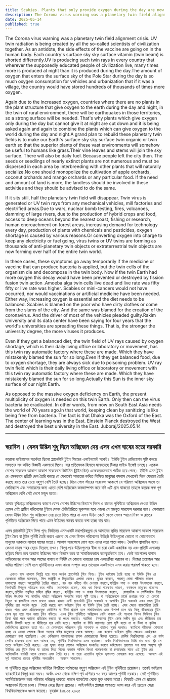 ```yaml
---
title: Scabies. Plants that only provide oxygen during the day are now as useful as grass
description: The Corona virus warning was a planetary twin field alignment crisis. UV twin radiation is being created by all the so-called scientists of civilization together.
date: 2025-05-14
published: true
---
```


The Corona virus warning was a planetary twin field alignment crisis. UV twin radiation is being created by all the so-called scientists of civilization together. As an antidote, the side effects of the vaccine are going on in the human body. Each country's surface sky sky surface vitamin (twin beam) is shorted differently.UV is producing such twin rays in every country that wherever the supposedly educated people of civilization live, many times more is produced at night than it is produced during the day.The amount of oxygen that enters the surface sky of the Pole Star during the day is so much oxygen consumption for vehicles and urbanization that if it was a village, the country would have stored hundreds of thousands of times more oxygen.

Again due to the increased oxygen, countries where there are no plants in the plant structure that give oxygen to the earth during the day and night, in the twin of rural environment, there will be earthquakes in those territories, so a strong surface will be needed.
That's why plants which give oxygen only during the day but cannot give it at night are cut down and it is being asked again and again to combine the plants which can give oxygen to the world during the day and night.A grand plan to rebuild these planetary twin fields is to make our Earth's surface sky sky surface twin organic or twin earth so that the superior plants of these vast environments will somehow be useful to humans like grass.Their vine leaves and stems will join the sky surface. There will also be daily fuel. Because people left the city then. 
The seeds or seedlings of nearly extinct plants are not numerous and must be dispersed in each area by interbreeding with other plants that will naturally socialize.No one should monopolize the cultivation of apple orchards, coconut orchards and mango orchards or any particular food. 
If the need and amount of land is more, the landless should be involved in these activities and they should be advised to do the same.

If it sits still, half the planetary twin field will disappear. Twin virus is generated or UV twin rays from any mechanical vehicles, mill factories and electrified areas.Due to wars, nuclear bomb testing, fires, volcanoes, damming of large rivers, due to the production of hybrid crops and food, access to deep oceans beyond the nearest coast, fishing or research, human encroachment on forest areas,
increasing demand for technology every day, production of plants with chemicals and pesticides, oxygen shortage is caused by various reasons.Or converting oxygen into charge to keep any electricity or fuel going, virus twins or UV twins are forming as thousands of anti-planetary twin objects or extraterrestrial twin objects are now forming over half of the entire twin world.

In these cases, these symptoms go away temporarily if the medicine or vaccine that can produce bacteria is applied, but the twin cells of the organism die and decompose in the twin body. Now if the twin Earth had more oxygen this decay would have been prevented or destroyed by fission fusion twin action .Amoeba alga twin cells live dead and live rate was fifty fifty or live rate was higher. Scabies or mini-cancers would not have occurred, nor would vaccinations or artificial medicine have been needed. Either way, increasing oxygen is essential and the diet needs to be balanced.
Scabies is blamed on the poor who have dirty clothes or come from the slums of the city. And the same was blamed for the creation of the coronavirus. And the driver of most of the vehicles pleaded guilty.Rakim University and its data center have been saying for four years that the world's universities are spreading these things. That is, the stronger the university degree, the more viruses it produces.

Even if they get a balanced diet, the twin field of UV rays caused by oxygen shortage, which is their daily living office or laboratory or movement, has this twin ray automatic factory where these are made. Which they have mistakenly blamed the sun for so long.Even if they get balanced food, due to oxygen shortage, they are always sick due to poisoning problem. UV ray twin field which is their daily living office or laboratory or movement with this twin ray automatic factory where these are made. Which they have mistakenly blamed the sun for so long.Actually this Sun is the inner sky surface of our night Earth.  

As opposed to the massive oxygen deficiency on Earth, the present multiplicity of oxygen is needed on this twin Earth. Only then can the virus bacteria be eradicated. 
In other words, from now on South East Asia needs the world of 70 years ago.In that world, keeping clean by sanitizing is like being free from bacteria. The fact is that Dhaka was the Oxford of the East. The center of learning was in the East. Einstein Planck destroyed the West and destroyed the best university in the East.
Juboraj/2025.05.14

---

## স্ক‍্যাবিস । যেসব উদ্ভিদ শুধু দিনে অক্সিজেন দেয় এসব এখন ঘাষের মতো দরকারি 

করোনা ভাইরাসের সতর্কতা ছিলো প্ল‍্যানেটারি টুইন ফিল্ডের এলাইনমেন্ট সংকট। ইউভি টুইন রেডিয়েশন সৃষ্টি করছে সভ‍্যতার সব কথিত বিজ্ঞানী একসাথে মিলে। যার প্রতিষেধক হিসাবে মানবদেহে টিকার সাইড ইফেক্ট চলছে। একেক দেশের সারফেস আকাশ আকাশ সারফেসে ভিটামিন (টুইন বিম) একেকরকমভাবে শর্টেজ হয়ে গেছে। ইউভি  এমন টুইন রে এমনভাবে প্রতিটি দেশ তৈরি করছে যে যেখানেই সভ‍্যতার কথিত শিক্ষিত মানুষের বসবাস সেখানেই দিনে যেভাবে তৈরি করছে রাতে তার চেয়ে বহুগুণ বেশি তৈরি হচ্ছে। দিনে পোল স্টারের সারফেস আকাশে যে পরিমাণ অক্সিজেন আসে তা ভেহিক‍্যাল এবং  নগরায়নের জন‍্য এতো বেশি অক্সিজেন কনজাম্পশন করে যদি এটি গ্রাম থাকতো তাহলে কয়েক লক্ষ গুণ অক্সিজেন বেশি সেই দেশে মজুদ হতো। 

আবার বৃদ্ধিপ্রাপ্ত অক্সিজেনের কারণে যেসব দেশের উদ্ভিদের বিন‍্যাসে দিবস ও রাতের পৃথিবীতে অক্সিজেন দেওয়া উদ্ভিদ তেমন নেই গ্রামীণ পরিবেশের টুইনে সেসব টেরিটোরিতে ভূকম্পন হবে এজন‍্য যে মজবুত সারফেস দরকার হবে। সেকারণে যেসব উদ্ভিদ দিনে শুধু অক্সিজেন দেয় রাতে দিতে পারে না এসব উদ্ভিদ কেটে ফেলে সেসব স্হানে দিবস ও রাতের পৃথিবীতে অক্সিজেন দিতে পারে এমন উদ্ভিদের সমন্বয় করতে বলা হচ্ছে বার বার। 

এসব প্ল‍্যানেটারি টুইন ফিল্ড পূন: নির্মানের এমনএকটি মহাপরিকল্পনা যে আমাদের ভূমির সারফেস আকাশ আকাশ সারফেস টুইন জৈব বা টুইন পৃথিবী তৈরি করবে এজন‍্য যে এসব বিশাল পরিবেশের উচ্ছিষ্ঠ উদ্ভিদগুলো কোনো না কোনোভাবে মানুষের দরকারে লাগবে ঘাষের মতো। আকাশ সারফেসে যোগ হবে এদের লতা পাতা কান্ড। দৈনন্দিন জ্বালানিও হবে। কেননা মানুষ শহর ছেড়ে দিয়েছে তখন। 
বিলুপ্ত প্রায় উদ্ভিদগুলোর বীজ বা চারা কেউ একাধিক নয় এবং প্রতিটি এলাকায় ছড়িয়ে দিতে হবে অন‍্যান‍্য উদ্ভিদের সাথে বিন‍্যাস করে যা সামাজিকভাবে স্বতস্ফূর্তভাবে হবে।
কেউ আপেলের বাগান নাড়িকেলের বাগান আর আমের বাগান বা নির্দিষ্ট যে কোনো খাবারের চাষ একচেটিয়া করবেন না। 
নিজের প্রয়োজন আর জমির পরিমাণ বেশি হলে ভূমিহীনদের এসব কাজে সম্পৃক্ত করে তাদেরও একইভাবে এসব করার পরামর্শ থাকতে হবে।   

      এখনও বসে থাকলে বিলুপ্তি হয়ে যাবে অর্ধেক প্ল‍্যানেটারি টুইন ফিল্ড। টুইন ভাইরাস তৈরি হচ্ছে বা ইউভি টুইন রে যেকোনো যান্ত্রিক যানবাহন, মিল ফ‍্যাক্ট্ররী ও বিদ‍্যুতায়িত এলাকা থেকে। যুদ্ধের কারণে, পরমাণু বোমা পরীক্ষার কারণে দাবানলের কারণে আগ্নেয়গিরি তৈরির কারণে, বড় বড় নদীতে বাঁধ দেওয়ার কারণে,হাইব্রিড শস‍্য ও খাবার উৎপাদনের কারণে, নিকটবর্তী উপকূল অতিক্রম করে গভীর  মহাসাগরে প্রবেশ, মাছ ধরা কিংবা গবেষণার কারণে, বনাঞ্চলে মানুষের প্রবেশের কারণে,প্রতিদিন প্রযুক্তির চাহিদা বৃদ্ধির কারণে, হাইব্রিড শস‍্য ও খাবার উৎপাদনের কারণে,  রাসায়নিক ও পেস্টিসাইড দিয়ে উদ্ভিদ উৎপাদন সহ নানাবিধ কারণে অক্সিজেন সংকটের কারণ সৃষ্টি হচ্ছে। বা অক্সিজেনকে চার্জে রূপান্তর করে যে কোনো বিদ‍্যুত বা জ্বালানীকে সচল রাখতে হাজার হাজার এন্টি প্ল‍্যানেটারি টুইন অবজেক্ট বা অপার্থিব টুইন অবজেক্ট এখন সমগ্র টুইন পৃথিবীর প্রায় অর্ধেক জুড়ে  তৈরি করছে বলে ভাইরাস টুইন বা ইউভি টুইন তৈরি হচ্ছে। এসব ক্ষেত্রে ব‍্যাকটেরিয়া তৈরি করতে পারে এমন প্রতিষেধকযুক্ত মেডিসিন বা টিকা প্রয়োগ হলে সাময়িকভাবে এসব উপসর্গ চলে যায় কিন্তু জীবদেহের টুইন কোষ মৃত হয়ে পচন ধরায় টূইন বডিতে। এখন টুইন পৃথিবীতে অক্সিজেন বেশি থাকলে এই পচনকে ফিশন ফিউশন টুইন ক্রিয়া দ্বারা পচন ধরানো প্রতিরোধ করতো বা ধ্বংস করতো। অ‍্যামিবা  শৈবালের টুইন কোষ সজীব মৃত এবং জীবিতের হার ফিফটি ফিফটি হতো বা জীবিতের হার বেশি হতো। স্ক‍্যাবিশ বা মিনি ক‍্যানসার রোগ সৃষ্টি হতো না বা টিকা বা কৃত্রিম মেডিসিনের প্রয়োজন হতো না। যে কোনভাবে অক্সিজেন বৃদ্ধি আবশ‍্যক ও খাবারও সুষম দরকার। স্ক‍্যাবিশে গরীবদের দোষানো হচ্ছে যে নোংরা পোষাক কিংবা শহরের বস্তির মানুষদের থেকে আসছে। এবং করোনা ভাইরাস সৃষ্টির ক্ষেত্রেও একইরকম দোষারোপ করা হয়েছিলো। এবং বেশিরভাগ যানবাহনের চালক দোষারোপের স্বীকার হয়েছে। রাকীম বিশ্ববিদ্যালয় এবং এর ডাটা সেন্টার চারবছর হলো বলে আসছে যে, পৃথিবীর বিশ্ববিদ্যালয় এসব ছড়াচ্ছে। অর্থাৎ বিশ্ববিদ্যালয়ের ডিগ্রি যার যতো স্ট্রং সে ততো ভাইরাস তৈরি করছে। এরা সুষম খাবার পেলেও অক্সিজেন সংকটের কারণে ডাইজেশন প্রবলেমে সব সময় অসুস্হ সৃষ্ট ইউভির রের টুইন ফিল্ড যা তাদের নিত‍্য দিনের বসবাস অফিস কিংবা গবেষণাগার বা চলাফেরার সাথে এই টুইন রের অটোমেটিক ফ‍্যাক্টরী থাকে যেখানে এসব তৈরি হয়। যা তারা এতোদিন সূর্যকে ভূলবশত দোষারূপ করে এসেছে। আসলে এই সূর্য আমাদের রাতের পৃথিবীর অভ‍্যন্তরীণ   আকাশ সারফেস।  

যা পৃথিবীতে প্রচুর অক্সিজেন ঘাটতির বিপরীতে বর্তমানের বহুগুণ অক্সিজেন এই টুইন পৃথিবীতে প্রয়োজন। তবেই ভাইরাস ব‍্যাকটেরিয়া বিলুপ্ত করা সম্ভব। 
অর্থাৎ এখন থেকে দক্ষিণ পূর্ব এশিয়ার ৭০ বছর আগের পৃথিবী দরকার। সেই পৃথিবীতে স‍্যানিটাইজেশন করে পরিস্কার পরিচ্ছন্ন থাকতে পারলে ব‍্যাকটেয়া থেকে  মুক্ত থাকার মতো। বিষয়টি এমন যে প্রাচ‍্যের অক্সফোর্ড ছিলো ঢাকা। শিক্ষার কেন্দ্র ছিলো প্রাচ‍্যের। আইনস্টাইন প্ল‍্যাঙ্করা পাশ্চাত্য ধ্বংস করে এই প্রাচ‍্যের সেরা বিশ্ববিদ্যালয়কেও ধ্বংস করেছে।
যুবরাজ /১৪.০৫.২০২৫
